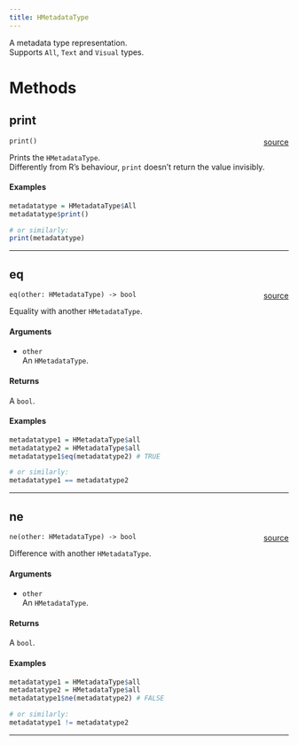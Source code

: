 ```yaml
---
title: HMetadataType
---
```


A metadata type representation. \
Supports `All`, `Text` and `Visual` types. \

# Methods

## print

`print()` <span style="float: right;"> [source](https://github.com/daniellga/harmonium/tree/master/r-harmonium/src/rust/src//hmetadatatype.rs#L41) </span> \

Prints the `HMetadataType`. \
Differently from R's behaviour, `print` doesn't return the value invisibly. \

#### Examples

```r
metadatatype = HMetadataType$All
metadatatype$print()

# or similarly:
print(metadatatype)
```

_________

## eq

`eq(other: HMetadataType) -> bool` <span style="float: right;"> [source](https://github.com/daniellga/harmonium/tree/master/r-harmonium/src/rust/src//hmetadatatype.rs#L75) </span> \

Equality with another `HMetadataType`.

#### Arguments

* `other` \
An `HMetadataType`. \

#### Returns

A `bool`.

#### Examples

```r
metadatatype1 = HMetadataType$all
metadatatype2 = HMetadataType$all
metadatatype1$eq(metadatatype2) # TRUE

# or similarly:
metadatatype1 == metadatatype2
```

_________

## ne

`ne(other: HMetadataType) -> bool` <span style="float: right;"> [source](https://github.com/daniellga/harmonium/tree/master/r-harmonium/src/rust/src//hmetadatatype.rs#L110) </span> \

Difference with another `HMetadataType`.

#### Arguments

* `other` \
An `HMetadataType`. \

#### Returns

A `bool`.

#### Examples

```r
metadatatype1 = HMetadataType$all
metadatatype2 = HMetadataType$all
metadatatype1$ne(metadatatype2) # FALSE

# or similarly:
metadatatype1 != metadatatype2
```

_________
